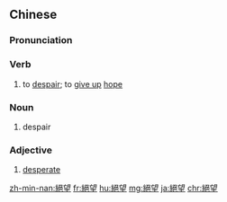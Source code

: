 {{also|絶望|绝望}}
==Chinese==
{{zh-forms|s=绝望}}

===Pronunciation===
{{zh-pron
|m=juéwàng
|ma=Zh-juéwàng.ogg
|c=zyut6 mong6
|h=pfs=chhie̍t-mong
|mn=choa̍t-bōng
|cat=v,n,a
}}

===Verb===
{{zh-verb}}

# to [[despair]]; to [[give up]] [[hope]]

===Noun===
{{zh-noun}}

# despair

===Adjective===
{{zh-adj}}

# [[desperate]]

{{zh-cat|Advanced}}

[[zh-min-nan:絕望]]
[[fr:絕望]]
[[hu:絕望]]
[[mg:絕望]]
[[ja:絕望]]
[[chr:絕望]]